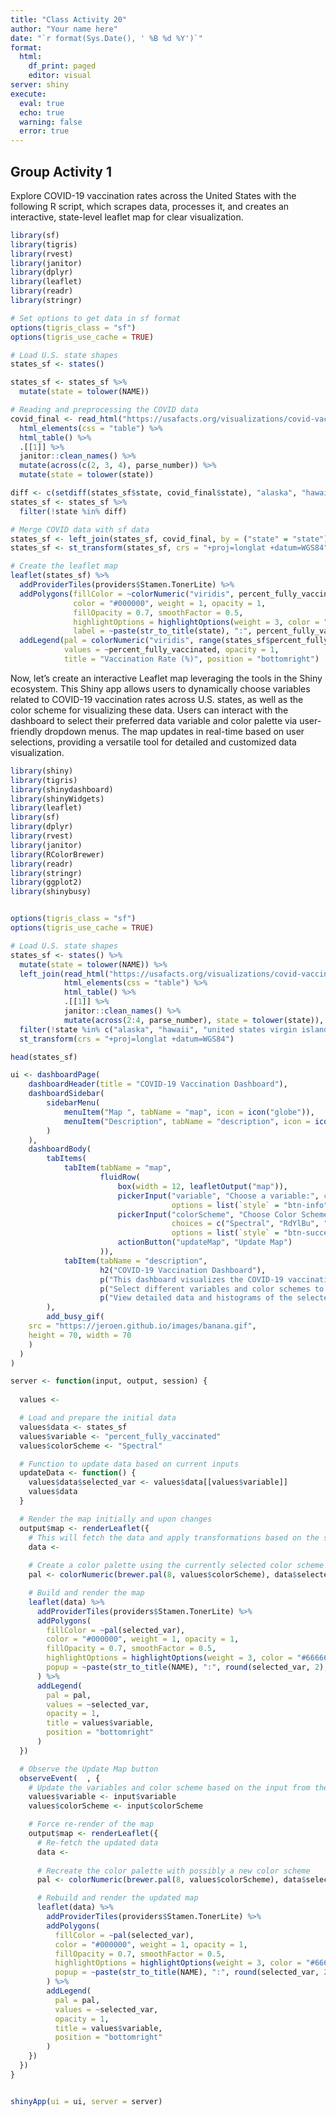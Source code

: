 ```yaml
---
title: "Class Activity 20"
author: "Your name here"
date: "`r format(Sys.Date(), ' %B %d %Y')`"
format:
  html:
    df_print: paged
    editor: visual
server: shiny
execute: 
  eval: true
  echo: true
  warning: false
  error: true
---
```



## Group Activity 1

Explore COVID-19 vaccination rates across the United States with the following R script, which scrapes data, processes it, and creates an interactive, state-level leaflet map for clear visualization.


```r
library(sf)
library(tigris)
library(rvest)
library(janitor)
library(dplyr)
library(leaflet)
library(readr)
library(stringr)

# Set options to get data in sf format
options(tigris_class = "sf")
options(tigris_use_cache = TRUE)

# Load U.S. state shapes
states_sf <- states()

states_sf <- states_sf %>% 
  mutate(state = tolower(NAME))

# Reading and preprocessing the COVID data
covid_final <- read_html("https://usafacts.org/visualizations/covid-vaccine-tracker-states/state/minnesota") %>%
  html_elements(css = "table") %>%
  html_table() %>%
  .[[1]] %>%
  janitor::clean_names() %>%
  mutate(across(c(2, 3, 4), parse_number)) %>%
  mutate(state = tolower(state))

diff <- c(setdiff(states_sf$state, covid_final$state), "alaska", "hawaii")
states_sf <- states_sf %>%
  filter(!state %in% diff)

# Merge COVID data with sf data
states_sf <- left_join(states_sf, covid_final, by = ("state" = "state"))
states_sf <- st_transform(states_sf, crs = "+proj=longlat +datum=WGS84") 

# Create the leaflet map
leaflet(states_sf) %>%
  addProviderTiles(providers$Stamen.TonerLite) %>%
  addPolygons(fillColor = ~colorNumeric("viridis", percent_fully_vaccinated)(percent_fully_vaccinated),
              color = "#000000", weight = 1, opacity = 1,
              fillOpacity = 0.7, smoothFactor = 0.5,
              highlightOptions = highlightOptions(weight = 3, color = "#666666", bringToFront = TRUE),
              label = ~paste(str_to_title(state), ":", percent_fully_vaccinated, "% fully vaccinated")) %>%
  addLegend(pal = colorNumeric("viridis", range(states_sf$percent_fully_vaccinated, na.rm = TRUE)),
            values = ~percent_fully_vaccinated, opacity = 1,
            title = "Vaccination Rate (%)", position = "bottomright")
```


Now, let's create an interactive Leaflet map leveraging the tools in the Shiny ecosystem. This Shiny app allows users to dynamically choose variables related to COVID-19 vaccination rates across U.S. states, as well as the color scheme for visualizing these data. Users can interact with the dashboard to select their preferred data variable and color palette via user-friendly dropdown menus. The map updates in real-time based on user selections, providing a versatile tool for detailed and customized data visualization.


```r
library(shiny)
library(tigris)
library(shinydashboard)
library(shinyWidgets)
library(leaflet)
library(sf)
library(dplyr)
library(rvest)
library(janitor)
library(RColorBrewer)
library(readr)
library(stringr)
library(ggplot2)
library(shinybusy)


options(tigris_class = "sf")
options(tigris_use_cache = TRUE)

# Load U.S. state shapes
states_sf <- states() %>%
  mutate(state = tolower(NAME)) %>%
  left_join(read_html("https://usafacts.org/visualizations/covid-vaccine-tracker-states/state/minnesota") %>%
            html_elements(css = "table") %>% 
            html_table() %>% 
            .[[1]] %>%
            janitor::clean_names() %>%
            mutate(across(2:4, parse_number), state = tolower(state)), by = "state") %>%
  filter(!state %in% c("alaska", "hawaii", "united states virgin islands", "commonwealth of the northern mariana islands", "guam", "american samoa", "puerto rico")) %>%
  st_transform(crs = "+proj=longlat +datum=WGS84")

head(states_sf)
```



```r
ui <- dashboardPage(
    dashboardHeader(title = "COVID-19 Vaccination Dashboard"),
    dashboardSidebar(
        sidebarMenu(
            menuItem("Map ", tabName = "map", icon = icon("globe")),
            menuItem("Description", tabName = "description", icon = icon("info-circle"))
        )
    ),
    dashboardBody(
        tabItems(
            tabItem(tabName = "map",
                    fluidRow(
                        box(width = 12, leafletOutput("map")),
                        pickerInput("variable", "Choose a variable:", choices = names(states_sf)[16:18],
                                    options = list(`style` = "btn-info"), multiple = FALSE, selected = "percent_fully_vaccinated"),
                        pickerInput("colorScheme", "Choose Color Scheme:", 
                                    choices = c("Spectral", "RdYlBu", "RdYlGn", "PiYG", "PRGn"),
                                    options = list(`style` = "btn-success"), multiple = FALSE, selected = "Spectral"),
                        actionButton("updateMap", "Update Map")
                    )),
            tabItem(tabName = "description",
                    h2("COVID-19 Vaccination Dashboard"),
                    p("This dashboard visualizes the COVID-19 vaccination rates across the U.S. states."),
                    p("Select different variables and color schemes to adjust the map visualization."),
                    p("View detailed data and histograms of the selected variables directly on the map."))
        ),
        add_busy_gif(
    src = "https://jeroen.github.io/images/banana.gif",
    height = 70, width = 70
    )
  )
)
```



```r
server <- function(input, output, session) {
  
  values <- 

  # Load and prepare the initial data
  values$data <- states_sf
  values$variable <- "percent_fully_vaccinated"  
  values$colorScheme <- "Spectral"  

  # Function to update data based on current inputs
  updateData <- function() {
    values$data$selected_var <- values$data[[values$variable]]
    values$data
  }

  # Render the map initially and upon changes
  output$map <- renderLeaflet({
    # This will fetch the data and apply transformations based on the selected variable
    data <- 
    
    # Create a color palette using the currently selected color scheme
    pal <- colorNumeric(brewer.pal(8, values$colorScheme), data$selected_var)

    # Build and render the map
    leaflet(data) %>%
      addProviderTiles(providers$Stamen.TonerLite) %>%
      addPolygons(
        fillColor = ~pal(selected_var),
        color = "#000000", weight = 1, opacity = 1,
        fillOpacity = 0.7, smoothFactor = 0.5,
        highlightOptions = highlightOptions(weight = 3, color = "#666666", bringToFront = TRUE),
        popup = ~paste(str_to_title(NAME), ":", round(selected_var, 2), "%")
      ) %>%
      addLegend(
        pal = pal, 
        values = ~selected_var, 
        opacity = 1,
        title = values$variable,
        position = "bottomright"
      )
  })

  # Observe the Update Map button
  observeEvent(  , {
    # Update the variables and color scheme based on the input from the UI when the button is pressed
    values$variable <- input$variable
    values$colorScheme <- input$colorScheme

    # Force re-render of the map
    output$map <- renderLeaflet({
      # Re-fetch the updated data
      data <- 
      
      # Recreate the color palette with possibly a new color scheme
      pal <- colorNumeric(brewer.pal(8, values$colorScheme), data$selected_var)

      # Rebuild and render the updated map
      leaflet(data) %>%
        addProviderTiles(providers$Stamen.TonerLite) %>%
        addPolygons(
          fillColor = ~pal(selected_var),
          color = "#000000", weight = 1, opacity = 1,
          fillOpacity = 0.7, smoothFactor = 0.5,
          highlightOptions = highlightOptions(weight = 3, color = "#666666", bringToFront = TRUE),
          popup = ~paste(str_to_title(NAME), ":", round(selected_var, 2), "%")
        ) %>%
        addLegend(
          pal = pal, 
          values = ~selected_var, 
          opacity = 1,
          title = values$variable,
          position = "bottomright"
        )
    })
  })
}


shinyApp(ui = ui, server = server)

```




